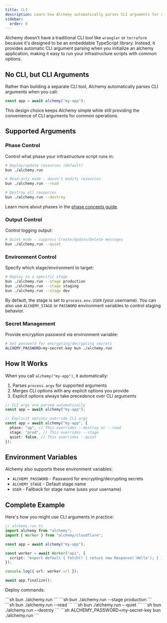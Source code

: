 ```yaml
---
title: CLI
description: Learn how Alchemy automatically parses CLI arguments for common operations like destroy, read, quiet mode, and staging without requiring a traditional CLI tool.
sidebar:
  order: 0
---
```



Alchemy doesn't have a traditional CLI tool like `wrangler` or `terraform` because it's designed to be an embeddable TypeScript library. Instead, it provides automatic CLI argument parsing when you initialize an alchemy application, making it easy to run your infrastructure scripts with common options.

## No CLI, but CLI Arguments

Rather than building a separate CLI tool, Alchemy automatically parses CLI arguments when you call:

```ts
const app = await alchemy("my-app");
```

This design choice keeps Alchemy simple while still providing the convenience of CLI arguments for common operations.

## Supported Arguments

### Phase Control

Control what phase your infrastructure script runs in:

```sh
# Deploy/update resources (default)
bun ./alchemy.run

# Read-only mode - doesn't modify resources
bun ./alchemy.run --read

# Destroy all resources
bun ./alchemy.run --destroy
```

Learn more about phases in the [phase concepts guide](/concepts/phase).

### Output Control

Control logging output:

```sh
# Quiet mode - suppress Create/Update/Delete messages  
bun ./alchemy.run --quiet
```

### Environment Control

Specify which stage/environment to target:

```sh
# Deploy to a specific stage
bun ./alchemy.run --stage production
bun ./alchemy.run --stage staging
bun ./alchemy.run --stage dev
```

By default, the stage is set to `process.env.USER` (your username). You can also use `ALCHEMY_STAGE` or `PASSWORD` environment variables to control staging behavior.

### Secret Management

Provide encryption password via environment variable:

```sh
# Set password for encrypting/decrypting secrets
ALCHEMY_PASSWORD=my-secret-key bun ./alchemy.run
```

## How It Works

When you call `alchemy("my-app")`, it automatically:

1. Parses `process.argv` for supported arguments
2. Merges CLI options with any explicit options you provide
3. Explicit options always take precedence over CLI arguments

```ts
// CLI args are parsed automatically
const app = await alchemy("my-app");

// Explicit options override CLI args
const app = await alchemy("my-app", {
  phase: "up", // This overrides --destroy or --read
  stage: "prod", // This overrides --stage
  quiet: false, // This overrides --quiet
});
```

## Environment Variables

Alchemy also supports these environment variables:

- `ALCHEMY_PASSWORD` - Password for encrypting/decrypting secrets
- `ALCHEMY_STAGE` - Default stage name
- `USER` - Fallback for stage name (uses your username)

## Complete Example

Here's how you might use CLI arguments in practice:

```ts
// alchemy.run.ts
import alchemy from "alchemy";
import { Worker } from "alchemy/cloudflare";

const app = await alchemy("my-app");

const worker = await Worker("api", {
  script: "export default { fetch() { return new Response('Hello'); } }",
});

console.log({ url: worker.url });

await app.finalize();
```

Deploy commands:

<Tabs syncKey="pkgManager">
<TabItem label="Deploy">
```sh
bun ./alchemy.run
```
</TabItem>
<TabItem label="Deploy to Production">
```sh
bun ./alchemy.run --stage production
```
</TabItem>
<TabItem label="Read-only Check">
```sh
bun ./alchemy.run --read
```
</TabItem>
<TabItem label="Quiet Deploy">
```sh
bun ./alchemy.run --quiet
```
</TabItem>
<TabItem label="Destroy Everything">
```sh
bun ./alchemy.run --destroy
```
</TabItem>
<TabItem label="Deploy with Secrets">
```sh
ALCHEMY_PASSWORD=my-secret-key bun ./alchemy.run
```
</TabItem>
</Tabs> 